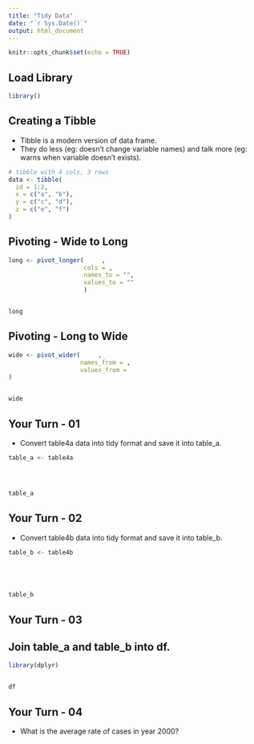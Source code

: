 ---
title: "Tidy Data"
date: "`r Sys.Date()`"
output: html_document
---

```{r setup, include=FALSE}
knitr::opts_chunk$set(echo = TRUE)
```


## Load Library


```{r}

library()

```


## Creating a Tibble

- Tibble is a modern version of data frame.
- They do less (eg: doesn't change variable names) and 
  talk more (eg: warns when variable doesn't exists).

```{r}

# tibble with 4 cols, 3 rows
data <- tibble(
  id = 1:2,
  x = c("a", "b"),
  y = c("c", "d"),
  z = c("e", "f")
)
```


## Pivoting - Wide to Long

```{r}
long <- pivot_longer(     ,          
                     cols = ,        
                     names_to = "",  
                     values_to = ""    
                     )


long

```


## Pivoting - Long to Wide

```{r}
wide <- pivot_wider(     ,        
                    names_from = , 
                    values_from =     
)


wide
```


## Your Turn - 01

- Convert table4a data into tidy format and
save it into table_a.

```{r}

table_a <- table4a




table_a

```


## Your Turn - 02

- Convert table4b data into tidy format and 
save it into table_b.

```{r}

table_b <- table4b





table_b

```


## Your Turn - 03

## Join table_a and table_b into df.

```{r}
library(dplyr)


df

```


## Your Turn - 04


- What is the average rate of cases in year 2000?

```{r}









```
